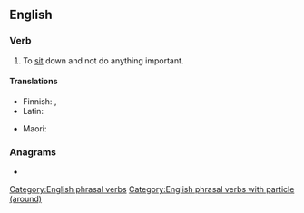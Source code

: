 ==English==

===Verb===
{{en-verb|sits around|sitting around|sat around|sat around}}
# To [[sit]] down and not do anything important.

====Translations====
{{trans-top|sit idly}}
* Finnish: {{t+|fi|istuskella}}, {{t|fi|istuksia}}
* Latin: {{t|la|sedeo}}
{{trans-mid}}
* Maori: {{t|mi|moteko}}
{{trans-bottom}}

===Anagrams===
* {{anagrams|en|durations}}

[[Category:English phrasal verbs]]
[[Category:English phrasal verbs with particle (around)]]
